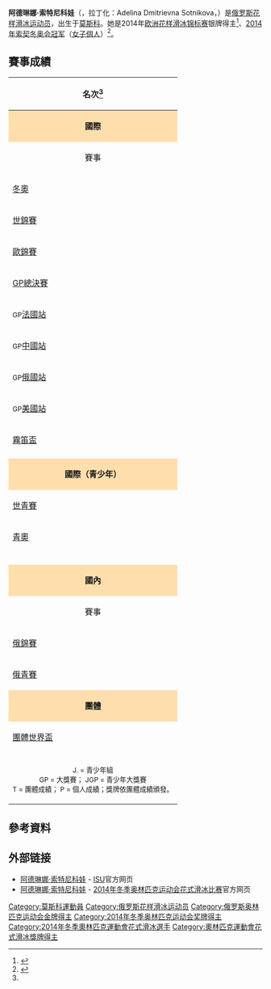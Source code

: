 {{noteTA
|1=zh-hk:花式溜冰; zh-tw:花式滑冰; zh-cn:花样滑冰; 
|2=zh-hk:溜冰; zh-hans:滑冰; zh-tw:滑冰;
|3=zh-hk:自由滑; zh-hans:自由滑; zh-tw:長曲項目;
|4=zh-hk:短節目; zh-hans:短节目; zh-tw:短曲項目;
|5=zh-hk:國際溜冰聯盟; zh-hans:国际滑冰联盟; zh-tw:國際滑冰總會;
}}
{{Infobox figure skater
|name= 阿德琳娜·索特尼科娃<br>Adelina Sotnikova
|image= [[file:Adelina_Sotnikova_Sochi_Medal_Ceremony_05_(cropped).jpg|center]]
|caption= 索特尼科娃於2014年
|fullname=阿德琳娜·迪米特里耶夫娜·索特尼科娃<br>Adelina Dmitriyevna Sotnikova 
|country= {{RUS}}
|birth_date= {{birth date and age|df=yes|1996|7|1}}
|birth_place = 俄羅斯[[莫斯科|莫斯科]]
|residence=俄羅斯莫斯科
|height= {{height|m=1.63|precision=0}}
|coach= Elena Vodorezova
|formercoach=
|choreographer= [[塔提亚娜·塔拉索娃|塔提亚娜·塔拉索娃]]、{{link-en|彼得·车尔尼雪夫|Peter Tchernyshev}}、Irina Tagaeva
|skating club = [[莫斯科中央陸軍體育俱樂部|CSKA莫斯科]]
|beganskating = 2000年
|retired = 
|worldranking= '''3''' (''{{As of|2014|03|03}}'')<ref name=isuws/>
|pbrankings = '''5''' (''{{tsl|en|2012–13 figure skating season|2012－13年花式滑冰賽季|2012–2013}}'')<ref name=1213ts/> <br> '''13''' (''{{tsl|en|2011–12 figure skating season|2011－12年花式滑冰賽季|2011–2012}}'')<ref name=1112ts/> <br> '''9''' (''{{tsl|en|2010–11 figure skating season|2010－11年花式滑冰賽季|2010–2011}}'')<ref name=1011ts/>
|combined total= 224.59
|combined date= [[2014年冬季奧林匹克運動會花樣滑冰比賽|2014冬奧]]
|SP score= 75.57
|SP date=  {{link-en|2015 CS Mordovian Ornament|2015 CS Mordovian Ornament}}
|FS score= 149.95
|FS date= [[2014年冬季奧林匹克運動會花樣滑冰比賽|2014冬奧]]
|show-medals = 
| medaltemplates= 
{{MedalCountry | {{RUS}} }}
{{MedalSport | [[花式滑冰|花式滑冰]]}}
{{MedalCompetition|[[冬季奥林匹克运动会花样滑冰比赛|冬季奧運會]]}}
{{MedalGold|[[2014年冬季奧林匹克運動會|2014 索契]]|[[2014年冬季奧林匹克運動會花樣滑冰比賽|女子單人滑]]}}
{{MedalCompetition|[[欧洲花样滑冰锦标赛|歐洲錦標賽]]}}
{{MedalSilver|{{tsl|en|2014 European Figure Skating Championships|2014年歐洲花式滑冰錦標賽|2014 布達佩斯}}|女子單人滑}}
{{MedalSilver|{{tsl|en|2013 European Figure Skating Championships|2013年歐洲花式滑冰錦標賽|2013 札格雷布}}|女子單人滑}}
{{MedalCompetition|[[2012年冬季青年奧林匹克運動會花式滑冰比賽|青年奧運會]]}}
{{MedalSilver| [[2012年冬季青年奧林匹克運動會花式滑冰比賽|2012 因斯布魯克]] | 女子單人滑}}
{{MedalCompetition|[[世界青少年花样滑冰锦标赛|青少年世錦賽]]}}
{{MedalGold|{{tsl|en|2011 World Junior Figure Skating Championships|2011年世界青年花式滑冰錦標賽|2011 江陵}}|女子單人滑}}
{{MedalBronze|{{tsl|en|2012 World Junior Figure Skating Championships|2012年世界青年花式滑冰錦標賽|2012 明斯克}}|女子單人滑}}
{{MedalCompetition|[[国际滑冰联盟青少年花样滑冰大奖赛|青少年大獎總決賽]] }}
{{MedalGold|{{tsl|en|2010–11 Grand Prix of Figure Skating Final|2010–11年国际滑冰联盟花样滑冰大奖赛总决赛|2010–2011 北京}}|女子單人滑}}
}}

'''阿德琳娜·索特尼科娃'''（{{lang-ru|Адели́на Дми́триевна Со́тникова}}，拉丁化：Adelina Dmitrievna Sotnikova，{{bd|1996年|7月1日|catIdx=S}}）是[[俄罗斯|俄罗斯]][[花样滑冰运动员|花样滑冰运动员]]，出生于[[莫斯科|莫斯科]]。她是2014年[[欧洲花样滑冰锦标赛|欧洲花样滑冰锦标赛]]银牌得主<ref>{{cite web|url=http://olympictalk.nbcsports.com/2014/01/17/yulia-lipnitskaya-15-wins-european-championships/|title=Yulia Lipnitskaya, 15, wins European Championships|publisher=NBC OlympicTalk|date=2014-01-17|accessdate=2014-02-21|archive-date=2015-05-06|archive-url=https://web.archive.org/web/20150506041508/http://olympictalk.nbcsports.com/2014/01/17/yulia-lipnitskaya-15-wins-european-championships/|dead-url=no}}</ref>、[[2014年冬季奥林匹克运动会花式滑冰比赛|2014年索契冬奥会冠军]]（[[2014年冬季奧林匹克運動會花式滑冰比賽－女子個人|女子個人]]）<ref>{{cite news|url=http://news.dayoo.com/world/57402/201402/21/57402_110661690.htm|title=索尼科娃成俄罗斯首位花滑女单奥运冠军|publisher=国际在线专稿|date=2014-02-21|accessdate=2014-02-21|deadurl=yes|archiveurl=https://web.archive.org/web/20140224172224/http://news.dayoo.com/world/57402/201402/21/57402_110661690.htm|archivedate=2014年2月24日|df=}}</ref>。

==賽事成績==
{| class="wikitable" style="text-align:center"
|-
! colspan=8 align=center | '''名次'''<ref name=isucr/>
|-
! style="background-color: #ffdead; " colspan=8 align=center | '''國際''' 
|-
! 賽事
! 2007–08
! {{tsl|en|2008–09 figure skating season|2008－09年花式滑冰賽季|2008–09}}
! {{tsl|en|2009–10 figure skating season|2009－10年花式滑冰賽季|2009–10}}
! {{tsl|en|2010–11 figure skating season|2010－11年花式滑冰賽季|2010–11}}
! {{tsl|en|2011–12 figure skating season|2011－12年花式滑冰賽季|2011–12}}
! {{tsl|en|2012–13 figure skating season|2012－13年花式滑冰賽季|2012–13}}
! {{tsl|en|2013–14 figure skating season|2013－14年花式滑冰賽季|2013–14}}
|-
| align=left | [[冬季奥林匹克运动会花样滑冰比赛|冬奧]] || || || || || || || bgcolor=gold | 1st
|-
| align=left | [[世界花样滑冰锦标赛|世錦賽]] || || || || || || 9th ||
|-
| align=left | [[欧洲花样滑冰锦标赛|歐錦賽]] || || || || || ||  bgcolor=silver | 2nd || bgcolor=silver|2nd
|-
| align=left | [[国际滑冰联盟花样滑冰大奖赛总决赛|GP總決賽]] || || || || || || || 5th
|-
| align=left | <small>GP</small>[[国际滑冰联盟花样滑冰大奖赛法國站|法國站]] || || || || || || || bgcolor=silver | 2nd
|-
| align=left | <small>GP</small>[[国际滑冰联盟花样滑冰大奖赛中國站|中國站]] || || || || || bgcolor=cc9966 | 3rd || || bgcolor=silver | 2nd
|-
| align=left | <small>GP</small>[[国际滑冰联盟花样滑冰大奖赛俄羅斯站|俄國站]] || || || || || bgcolor=cc9966 | 3rd || 5th ||
|-
| align=left | <small>GP</small>[[国际滑冰联盟花样滑冰大奖赛美國站|美國站]] || || || || || || bgcolor=cc9966 | 3rd ||
|-
| align=left | [[內伯爾盃|霧笛盃]] || || || || ||  || bgcolor=silver | 2nd ||
|-
| align=left | {{link-en|金旋盃|Golden Spin of Zagreb}} || || || || || bgcolor=gold | 1st || ||
|-
! style="background-color: #ffdead; " colspan=8 align=center | '''國際（青少年）''' 
|-
| align=left | [[世界青少年花样滑冰锦标赛|世青賽]] || || || ||  bgcolor=gold | 1st || bgcolor=cc9966 | 3rd || ||
|-
| align=left | [[2012年冬季青年奧林匹克運動會花式滑冰比賽|青奧]] || || || || || bgcolor=silver | 2nd || ||
|-
| align=left | {{tsl|en|ISU Junior Grand Prix Final|国际滑冰联盟青少年花样滑冰大奖赛总决赛|JGP總決賽}} || || || || bgcolor=gold | 1st || || ||
|-
| align=left | {{link-en|JGP奧地利站|ISU Junior Grand Prix in Austria}} || || || || bgcolor=gold | 1st || || ||
|-
| align=left | {{link-en|JGP英國站|ISU Junior Grand Prix in Great Britain}} || || || || bgcolor=gold | 1st || || ||
|-
| align=left | {{link-en|NRW盃|NRW Trophy}} || 6th J. || || || || || ||
|-
! style="background-color: #ffdead; " colspan=8 align=center | '''國內''' 
|-
! 賽事
! 2007–08
! {{tsl|en|2008–09 figure skating season|2008－09年花式滑冰賽季|2008–09}}
! {{tsl|en|2009–10 figure skating season|2009－10年花式滑冰賽季|2009–10}}
! {{tsl|en|2010–11 figure skating season|2010－11年花式滑冰賽季|2010–11}}
! {{tsl|en|2011–12 figure skating season|2011－12年花式滑冰賽季|2011–12}}
! {{tsl|en|2012–13 figure skating season|2012－13年花式滑冰賽季|2012–13}}
! {{tsl|en|2013–14 figure skating season|2013－14年花式滑冰賽季|2013–14}}
|-
| align=left | [[俄羅斯花式滑冰錦標賽|俄錦賽]] || || bgcolor=gold | 1st || 4th || bgcolor=gold | 1st || bgcolor=gold | 1st || bgcolor=cc9966 | 3rd || bgcolor=gold | 1st
|-
| align=left | [[俄羅斯花式滑冰錦標賽|俄青賽]] || 10th || bgcolor=gold | 1st || 6th || || || ||
|-
! style="background-color: #ffdead; " colspan=8 align=center | '''團體''' 
|-
| align=left | [[世界花式滑冰團體錦標賽|團體世界盃]] || || ||  || || 5T/4P || 4T/4P ||
|-
| align=left | {{link-en|日本花样滑冰公開賽|Japan Open (figure skating)}} || || ||  || ||  || || 3T/4P
|-
| colspan=8 align=center | <small> J. = 青少年組 <br> GP = 大獎賽； JGP = 青少年大獎賽 <br>T = 團體成績； P = 個人成績；獎牌依團體成績頒發。 </small>
|}

==參考資料==
{{Reflist|30em|refs=

<ref name=isuws>{{cite web | url = http://www.isuresults.com/ws/ws/wsladies.htm | title = ISU World Standings for Single & Pair Skating and Ice Dance: Ladies | publisher = International Skating Union | date = 11 August 2013 | accessdate = 4 April 2013 | archive-date = 2012-02-13 | archive-url = https://www.webcitation.org/65QmNWjfF?url=http://www.isuresults.com/ws/ws/wsladies.htm | dead-url = no }}</ref>

<ref name=isucr>{{cite web | url = http://www.isuresults.com/bios/isufs_cr_00010832.htm | title = Competition Results: Adelina SOTNIKOVA | publisher = International Skating Union | archiveurl = https://web.archive.org/web/20151104101408/http://www.isuresults.com/bios/isufs_cr_00010832.htm | archivedate = 2015-11-04 | deadurl = no | access-date = 2014-03-17 }}</ref>

<ref name=1213ts>{{cite web | url = http://www.isuresults.com/isujsstat/sb2012-13/sbtslto.htm | title = ISU Judging System – Season Bests Total Scores 2012/2013: Ladies | publisher = International Skating Union | date = 13 April 2013 | accessdate = 7 September 2013 | archive-date = 2013-12-20 | archive-url = https://web.archive.org/web/20131220001231/http://www.isuresults.com/isujsstat/sb2012-13/sbtslto.htm | dead-url = no }}</ref>

<ref name=1112ts>{{cite web | url = http://www.isuresults.com/isujsstat/sb2011-12/sbtslto.htm | title = ISU Judging System – Season Bests Total Scores 2011/2012: Ladies | publisher = International Skating Union | date = 31 March 2012 | accessdate = 19 August 2012 | archive-date = 2016-03-03 | archive-url = https://web.archive.org/web/20160303225154/http://www.isuresults.com/isujsstat/sb2011-12/sbtslto.htm | dead-url = no }}</ref>

<ref name=1011ts>{{cite web | url = http://www.isuresults.com/isujsstat/sb2010-11/sbtslto.htm | title = ISU Judging System – Season Bests Total Scores 2010/2011: Ladies | publisher = International Skating Union | date = 30 April 2011 | accessdate = 17 June 2011 | archiveurl = https://web.archive.org/web/20110713064744/http://www.isuresults.com/isujsstat/sb2010-11/sbtslto.htm | archivedate =2011-07-13| deadurl = no }}</ref>

}}

== 外部链接 ==
{{commonscat|Adelina Sotnikova}}
* [http://www.isuresults.com/bios/isufs00010832.htm 阿德琳娜·索特尼科娃] {{Wayback|url=http://www.isuresults.com/bios/isufs00010832.htm |date=20180814213256 }} - [[国际滑冰联盟|ISU]]官方网页
* [http://www.sochi2014.com/en/athlete-adelina-sotnikova 阿德琳娜·索特尼科娃] {{Wayback|url=http://www.sochi2014.com/en/athlete-adelina-sotnikova |date=20140223152333 }} - [[2014年冬季奥林匹克运动会花式滑冰比赛|2014年冬季奥林匹克运动会花式滑冰比赛]]官方网页

{{冬季奥林匹克运动会花样滑冰比赛女子单人滑冠军}}
{{花样滑冰世青赛女子单人滑冠军}}

{{DEFAULTSORT: Sotnikova, Adelina}}
[[Category:莫斯科運動員|Category:莫斯科運動員]]
[[Category:俄罗斯花样滑冰运动员|Category:俄罗斯花样滑冰运动员]]
[[Category:俄罗斯奥林匹克运动会金牌得主|Category:俄罗斯奥林匹克运动会金牌得主]]
[[Category:2014年冬季奥林匹克运动会奖牌得主|Category:2014年冬季奥林匹克运动会奖牌得主]]
[[Category:2014年冬季奧林匹克運動會花式滑冰選手|Category:2014年冬季奧林匹克運動會花式滑冰選手]]
[[Category:奧林匹克運動會花式滑冰獎牌得主|Category:奧林匹克運動會花式滑冰獎牌得主]]
